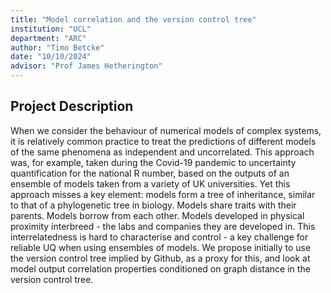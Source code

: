 ```yaml
---
title: "Model correlation and the version control tree"
institution: "UCL"
department: "ARC"
author: "Timo Betcke"
date: "10/10/2024"
advisor: "Prof James Hetherington"
---
```


## Project Description

When we consider the behaviour of numerical models of complex systems, it is relatively common practice to treat the predictions of different models of the same phenomena as independent and uncorrelated. This approach was, for example, taken during the Covid-19 pandemic to uncertainty quantification for the national R number, based on the outputs of an ensemble of models taken from a variety of UK universities. Yet this approach misses a key element: models form a tree of inheritance, similar to that of a phylogenetic tree in biology. Models share traits with their parents. Models borrow from each other. Models developed in physical proximity interbreed - the labs and companies they are developed in. This interrelatedness is hard to characterise and control - a key challenge for reliable UQ when using ensembles of models. We propose initially to use the version control tree implied by Github, as a proxy for this, and look at model output correlation properties conditioned on graph distance in the version control tree.


